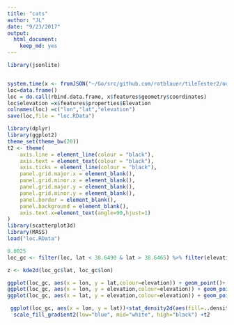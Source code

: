 ```yaml
---
title: "cats"
author: "JL"
date: "9/23/2017"
output: 
  html_document: 
    keep_md: yes
---
```


```r
library(jsonlite)


system.time(x <- fromJSON("~/Go/src/github.com/rotblauer/tileTester2/out.json"))
loc=data.frame()
loc = do.call(rbind.data.frame, x$features$geometry$coordinates)
loc$elevation =x$features$properties$Elevation
colnames(loc) =c("lon","lat","elevation")
save(loc,file = "loc.RData")
```

```r

library(dplyr)
library(ggplot2)
theme_set(theme_bw(20))
t2 <- theme(
    axis.line = element_line(colour = "black"),
    axis.text = element_text(colour = "black"),
    axis.ticks = element_line(colour = "black"),
    panel.grid.major.x = element_blank(),
    panel.grid.minor.x = element_blank(),
    panel.grid.major.y = element_blank(),
    panel.grid.minor.y = element_blank(),
    panel.border = element_blank(),
    panel.background = element_blank(),
    axis.text.x=element_text(angle=90,hjust=1)
)
library(scatterplot3d)
library(MASS)
load("loc.RData")

0.0025
loc_gc <- filter(loc, lat < 38.6490 & lat > 38.6465) %>% filter(elevation>100&lon > -90.2775& lon < -90.275)

z <- kde2d(loc_gc$lat, loc_gc$lon)

ggplot(loc_gc, aes(x = lon, y = lat,colour=elevation)) + geom_point()+ geom_density_2d()+t2
ggplot(loc_gc, aes(x = lon, y = elevation,colour=elevation)) + geom_point()+ geom_density_2d()+t2
ggplot(loc_gc, aes(x = lat, y = elevation,colour=elevation)) + geom_point()+ geom_density_2d()+t2

 ggplot(loc_gc, aes(x = lon, y = lat))+stat_density2d(aes(fill=..density..), geom="raster", contour=FALSE) +
  scale_fill_gradient2(low="blue", mid="white", high="black") +t2
 
```

